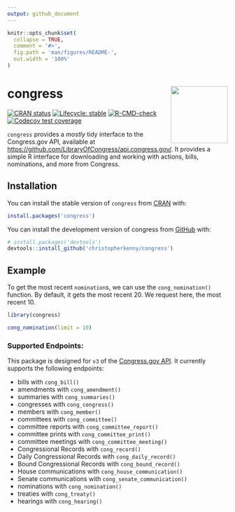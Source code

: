 ```yaml
---
output: github_document
---
```


<!-- README.md is generated from README.Rmd. Please edit that file -->

```r
knitr::opts_chunk$set(
  collapse = TRUE,
  comment = '#>',
  fig.path = 'man/figures/README-',
  out.width = '100%'
)
```

# congress <img src="man/figures/logo.png" align="right" height="130" />

<!-- badges: start -->
[![CRAN status](https://www.r-pkg.org/badges/version/congress)](https://CRAN.R-project.org/package=congress)
[![Lifecycle: stable](https://img.shields.io/badge/lifecycle-stable-brightgreen.svg)](https://lifecycle.r-lib.org/articles/stages.html#stable)
[![R-CMD-check](https://github.com/christopherkenny/congress/actions/workflows/R-CMD-check.yaml/badge.svg)](https://github.com/christopherkenny/congress/actions/workflows/R-CMD-check.yaml)
[![Codecov test coverage](https://codecov.io/gh/christopherkenny/congress/branch/main/graph/badge.svg)](https://app.codecov.io/gh/christopherkenny/congress?branch=main)
<!-- badges: end -->

`congress` provides a *mostly* tidy interface to the Congress.gov API, available at <https://github.com/LibraryOfCongress/api.congress.gov/>.
It provides a simple R interface for downloading and working with actions, bills, nominations, and more from Congress.

## Installation

You can install the stable version of `congress` from [CRAN](https://CRAN.R-project.org/package=congress) with:

``` r
install.packages('congress')
```

You can install the development version of congress from [GitHub](https://github.com/) with:

``` r
# install.packages('devtools')
devtools::install_github('christopherkenny/congress')
```

## Example

To get the most recent `nomination`s, we can use the `cong_nomination()` function. By default, it gets the most recent 20. We request here, the most recent 10.

```r
library(congress)

cong_nomination(limit = 10)
```

### Supported Endpoints:

This package is designed for `v3` of the [Congress.gov API](https://github.com/LibraryOfCongress/api.congress.gov/). It currently supports the following endpoints:

- bills with `cong_bill()`
- amendments with `cong_amendment()`
- summaries with `cong_summaries()`
- congresses with `cong_congress()`
- members with `cong_member()`
- committees with `cong_committee()`
- committee reports with `cong_committee_report()`
- committee prints with `cong_committee_print()`
- committee meetings with `cong_committee_meeting()`
- Congressional Records with `cong_record()`
- Daily Congressional Records with `cong_daily_record()`
- Bound Congressional Records with `cong_bound_record()`
- House communications with `cong_house_communication()`
- Senate communications with `cong_senate_communication()`
- nominations with `cong_nomination()`
- treaties with `cong_treaty()`
- hearings with `cong_hearing()`

